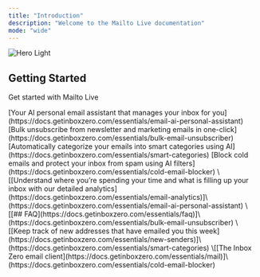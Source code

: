```yaml
---
title: "Introduction"
description: "Welcome to the Mailto Live documentation"
mode: "wide"
---
```


<img alt="Hero Light" classname="block dark:hidden" src="Addasubheading.png" />

## **Getting Started**

Get started with Mailto Live

<CardGroup cols={2}>
  <Card title="AI Personal Assistant" icon="wand-magic-sparkles" href="/email-ai-automation">
    [Your AI personal email assistant that manages your inbox for you](https://docs.getinboxzero.com/essentials/email-ai-personal-assistant)
  </Card>

  <Card title="Bulk Unsubscriber" icon="envelope-circle-check" href="/bulk-email-unsubscriber">
    [Bulk unsubscribe from newsletter and marketing emails in one-click](https://docs.getinboxzero.com/essentials/bulk-email-unsubscriber)
  </Card>

  <Card title="Smart Categories" icon="screwdriver-wrench" href="/smart-categories">
    [Automatically categorize your emails into smart categories using AI](https://docs.getinboxzero.com/essentials/smart-categories)
  </Card>

  <Card title="Cold Email Blocker" icon="shield-halved" href="https://mintlify.com/customers">
    [Block cold emails and protect your inbox from spam using AI filters](https://docs.getinboxzero.com/essentials/cold-email-blocker)
  </Card>
</CardGroup>

<CardGroup cols={2}>
  <Card title="Analytics" icon="chart-simple" href="https://mintlify.com/docs/settings/global">
    \[[Understand where you’re spending your time and what is filling up your inbox with our detailed analytics](https://docs.getinboxzero.com/essentials/email-analytics)]\(https://docs.getinboxzero.com/essentials/email-ai-personal-assistant)
  </Card>

  <Card title="FAQ" icon="envelope-circle-check" href="https://mintlify.com/docs/api-playground/openapi">
    \[[## FAQ](https://docs.getinboxzero.com/essentials/faq)]\(https://docs.getinboxzero.com/essentials/bulk-email-unsubscriber)
  </Card>

  <Card title="New Senders" icon="user-plus" href="https://mintlify.com/docs/components/accordion">
    \[[Keep track of new addresses that have emailed you this week](https://docs.getinboxzero.com/essentials/new-senders)]\(https://docs.getinboxzero.com/essentials/smart-categories)
  </Card>

  <Card title="Email Client" icon="envelope" href="https://mintlify.com/customers">
    \[[The Inbox Zero email client](https://docs.getinboxzero.com/essentials/mail)]\(https://docs.getinboxzero.com/essentials/cold-email-blocker)
  </Card>
</CardGroup>